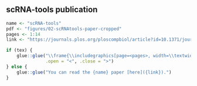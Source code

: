 ## scRNA-tools publication

```r
name <- "scRNA-tools"
pdf <- "figures/02-scRNAtools-paper-cropped"
pages <- 1:14
link <- "https://journals.plos.org/ploscompbiol/article?id=10.1371/journal.pcbi.1006245"

if (tex) {
    glue::glue("\\frame{\\includegraphics[page=<pages>, width=\\textwidth]{<pdf>}}\\clearpage",
               .open = "<", .close = ">")
} else {
    glue::glue("You can read the {name} paper [here]({link}).")
}
```
